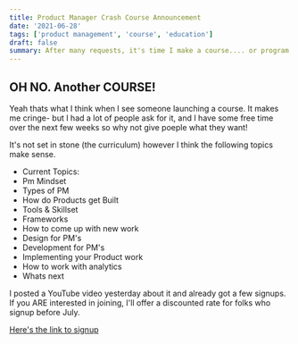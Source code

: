 ```yaml
---
title: Product Manager Crash Course Announcement
date: '2021-06-28'
tags: ['product management', 'course', 'education']
draft: false
summary: After many requests, it's time I make a course.... or program. Whatever you call it- it'll help you be a better PM. 
---
```


## OH NO. Another COURSE!

Yeah thats what I think when I see someone launching a course. It makes me cringe- but I had a lot of people ask for it, and I have some free time over the next few weeks so why not give poeple what they want!

It's not set in stone (the curriculum) however I think the following topics make sense. 

- Current Topics:
- Pm Mindset
- Types of PM
- How do Products get Built
- Tools & Skillset
- Frameworks
- How to come up with new work
- Design for PM's 
- Development for PM's
- Implementing your Product work
- How to work with analytics
- Whats next

I posted a YouTube video yesterday about it and already got a few signups. If you ARE interested in joining, I'll offer a discounted rate for folks who signup before July. 

[Here's the link to signup](https://forms.gle/7rVhHAnZnszCCZqQ8)
